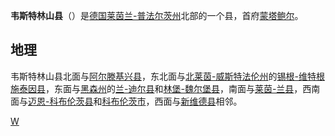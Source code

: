 {{德国县级行政单位
| 县徽图 = Image:DEU Westerwaldkreis COA.svg
| 在德国内的位置图 = Image:Lage des Westerwaldkreises in Deutschland.png
| 所属联邦州 = 莱茵兰-普法尔茨州
| 所属行政区 = 
| 首府 = 蒙塔鲍尔
| 面积 = 988.73
| 人口 = 201,904
| 统计时间 = 2019年12月31日
| 人口密度 = 200
| 汽车牌号 = WW
| 下设城镇 = 9个市、183个镇
| 政府地址 = Peter-Altmeier-Platz 1<br />56410 Montabaur
| 政府网站 = www.westerwaldkreis.de
| 在州内的位置图 = Image:Rhineland p ww.png
|}}

'''韦斯特林山县'''（{{lang-de|Westerwaldkreis}}）是[[德国|德国]][[莱茵兰-普法尔茨州|莱茵兰-普法尔茨州]]北部的一个县，首府[[蒙塔鲍尔|蒙塔鲍尔]]。

== 地理 ==
韦斯特林山县北面与[[阿尔滕基兴县|阿尔滕基兴县]]，东北面与[[北莱茵-威斯特法伦州|北莱茵-威斯特法伦州]]的[[锡根-维特根施泰因县|锡根-维特根施泰因县]]，东面与[[黑森州|黑森州]]的[[兰-迪尔县|兰-迪尔县]]和[[林堡-魏尔堡县|林堡-魏尔堡县]]，南面与[[莱茵-兰县|莱茵-兰县]]，西南面与[[迈恩-科布伦茨县|迈恩-科布伦茨县]]和[[科布伦茨|科布伦茨市]]，西面与[[新维德县|新维德县]]相邻。

{{莱茵兰-普法尔茨州行政区划}}
{{Authority control}}

[[Category:莱茵兰-普法尔茨州的县|W]]